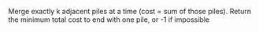 Merge exactly k adjacent piles at a time (cost = sum of those piles). Return the minimum total cost to end with one pile, or -1 if impossible